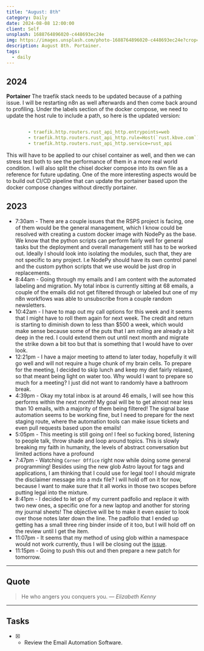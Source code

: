 ```yaml
---
title: "August: 8th"
category: Daily
date: 2024-08-08 12:00:00
client: Self
unsplash: 1688764896020-c448693ec24e
img: https://images.unsplash.com/photo-1688764896020-c448693ec24e?crop=entropy&cs=srgb&fm=jpg&ixid=MnwzNjM5Nzd8MHwxfHJhbmRvbXx8fHx8fHx8fDE2ODE3NDg2ODY&ixlib=rb-4.0.3&q=85
description: August 8th. Portainer.
tags:
  - daily
---
```


## 2024

**Portainer**
The traefik stack needs to be updated because of a pathing issue.
I will be restarting n8n as well afterwards and then come back around to profiling.
Under the labels section of the docker compose, we need to update the host rule to include a path, so here is the updated version:

```yaml 

        - traefik.http.routers.rust_api_http.entrypoints=web
        - traefik.http.routers.rust_api_http.rule=Host(`rust.kbve.com`) && PathPrefix(`/`)
        - traefik.http.routers.rust_api_http.service=rust_api

```

This will have to be applied to our chisel container as well, and then we can stress test both to see the performance of them in a more real world condition.
I will also split the chisel docker compose into its own file as a reference for future updating.
One of the more interesting aspects would be to build out CI/CD pipeline that can update the portainer based upon the docker compose changes without directly portainer.

## 2023

- 7:30am - There are a couple issues that the RSPS project is facing, one of them would be the general management, which I know could be resolved with creating a custom docker image with NodePy as the base. We know that the python scripts can perform fairly well for general tasks but the deployment and overall management still has to be worked out. Ideally I should look into isolating the modules, such that, they are not specific to any project. I.e NodePy should have its own control panel and the custom python scripts that we use would be just drop in replacements. 
- 8:44am - Going through my emails and I am content with the automated labeling and migration. My total inbox is currently sitting at 68 emails, a couple of the emails did not get filtered through or labeled but one of my n8n workflows was able to unsubscribe from a couple random newsletters.
- 10:42am - I have to map out my call options for this week and it seems that I might have to roll them again for next week. The credit and return is starting to diminish down to less than $500 a week, which would make sense because some of the puts that I am rolling are already a bit deep in the red. I could extend them out until next month and migrate the strike down a bit too but that is something that I would have to over look.
- 12:21pm - I have a major meeting to attend to later today, hopefully it will go well and will not require a huge chunk of my brain cells. To prepare for the meeting, I decided to skip lunch and keep my diet fairly relaxed, so that meant being light on water too. Why would I want to prepare so much for a meeting? I just did not want to randomly have a bathroom break.
- 4:39pm - Okay my total inbox is at around 46 emails, I will see how this performs within the next month! My goal will be to get almost near less than 10 emails, with a majority of them being filtered! The signal base automation seems to be working fine, but I need to prepare for the next staging route, where the automation tools can make issue tickets and even pull requests based upon the emails! 
- 5:05pm - This meeting is still going on! I feel so fucking bored, listening to people talk, throw shade and loop around topics. This is slowly breaking my faith in humanity, the levels of abstract conversation but limited actions have a profound 
- 7:47pm - Watching `Corner Office` right now while doing some general programming! Besides using the new glob Astro layout for tags and applications, I am thinking that I could use for legal too! I should migrate the disclaimer message into a mdx file? I will hold off on it for now, because I want to make sure that it all works in those two scopes before putting legal into the mixture. 
- 8:41pm - I decided to let go of my current padfolio and replace it with two new ones, a specific one for a new laptop and another for storing my journal sheets! The objective will be to make it even easier to look over those notes later down the line. The padfolio that I ended up getting has a small three ring binder inside of it too, but I will hold off on the review until I get the item. 
- 11:07pm - It seems that my method of using glob within a namespace would not work currently, thus I will be closing out the [issue](https://github.com/KBVE/kbve.com/issues/753).
- 11:15pm - Going to push this out and then prepare a new patch for tomorrow.

---

## Quote

> He who angers you conquers you.
> — <cite>Elizabeth Kenny</cite>

---

## Tasks

- [x] - Review the Email Automation Software.
